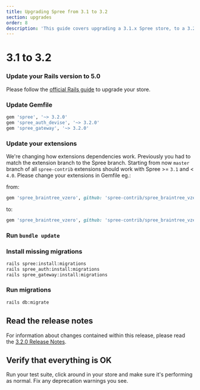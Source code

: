 ```yaml
---
title: Upgrading Spree from 3.1 to 3.2
section: upgrades
order: 8
description: 'This guide covers upgrading a 3.1.x Spree store, to a 3.2.x store.'
---
```


# 3.1 to 3.2

### Update your Rails version to 5.0

Please follow the [official Rails guide](http://edgeguides.rubyonrails.org/upgrading_ruby_on_rails.html#upgrading-from-rails-4-2-to-rails-5-0) to upgrade your store.

### Update Gemfile

```ruby
gem 'spree', '~> 3.2.0'
gem 'spree_auth_devise', '~> 3.2.0'
gem 'spree_gateway', '~> 3.2.0'
```

### Update your extensions

We're changing how extensions dependencies work. Previously you had to match the extension branch to the Spree branch. Starting from now `master` branch of all `spree-contrib` extensions should work with Spree &gt;= `3.1` and &lt; `4.0`. Please change your extensions in Gemfile eg.:

from:

```ruby
gem 'spree_braintree_vzero', github: 'spree-contrib/spree_braintree_vzero', branch: '3-1-stable'
```

to:

```ruby
gem 'spree_braintree_vzero', github: 'spree-contrib/spree_braintree_vzero'
```

### Run `bundle update`

### Install missing migrations

```bash
rails spree:install:migrations
rails spree_auth:install:migrations
rails spree_gateway:install:migrations
```

### Run migrations

```bash
rails db:migrate
```

## Read the release notes

For information about changes contained within this release, please read the [3.2.0 Release Notes](http://guides.spreecommerce.org/release_notes/spree_3_2_0.html).

## Verify that everything is OK

Run your test suite, click around in your store and make sure it's performing as normal. Fix any deprecation warnings you see.

